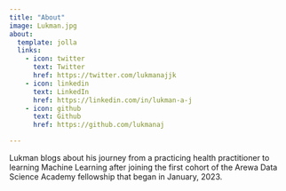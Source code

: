 ```yaml
---
title: "About"
image: Lukman.jpg
about:
  template: jolla
  links:
    - icon: twitter
      text: Twitter
      href: https://twitter.com/lukmanajjk
    - icon: linkedin
      text: LinkedIn
      href: https://linkedin.com/in/lukman-a-j
    - icon: github
      text: Github
      href: https://github.com/lukmanaj

---
```


Lukman blogs about his journey from a practicing health practitioner to learning Machine Learning after joining the first cohort of the Arewa Data Science Academy fellowship that began in January, 2023. 


